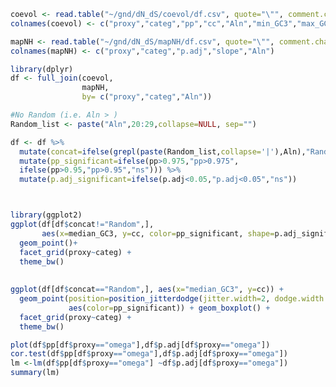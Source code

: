 
```r
coevol <- read.table("~/gnd/dN_dS/coevol/df.csv", quote="\"", comment.char="")
colnames(coevol) <- c("proxy","categ","pp","cc","Aln","min_GC3","max_GC3","median_GC3")

mapNH <- read.table("~/gnd/dN_dS/mapNH/df.csv", quote="\"", comment.char="")
colnames(mapNH) <- c("proxy","categ","p.adj","slope","Aln")

library(dplyr)
df <- full_join(coevol,
                mapNH,
                by= c("proxy","categ","Aln"))

#No Random (i.e. Aln > )
Random_list <- paste("Aln",20:29,collapse=NULL, sep="")

df <- df %>%
  mutate(concat=ifelse(grepl(paste(Random_list,collapse='|'),Aln),"Random","NotRandom")) %>%
  mutate(pp_significant=ifelse(pp>0.975,"pp>0.975",
  ifelse(pp>0.95,"pp>0.95","ns"))) %>%
  mutate(p.adj_significant=ifelse(p.adj<0.05,"p.adj<0.05","ns"))



library(ggplot2)
ggplot(df[df$concat!="Random",],
       aes(x=median_GC3, y=cc, color=pp_significant, shape=p.adj_significant)) + 
  geom_point()+
  facet_grid(proxy~categ) +
  theme_bw()
  
  
ggplot(df[df$concat=="Random",], aes(x="median_GC3", y=cc)) + 
  geom_point(position=position_jitterdodge(jitter.width=2, dodge.width = 0),
             aes(color=pp_significant)) + geom_boxplot() +
  facet_grid(proxy~categ) +
  theme_bw()

plot(df$pp[df$proxy=="omega"],df$p.adj[df$proxy=="omega"])
cor.test(df$pp[df$proxy=="omega"],df$p.adj[df$proxy=="omega"])
lm <-lm(df$pp[df$proxy=="omega"] ~df$p.adj[df$proxy=="omega"])
summary(lm)
```
